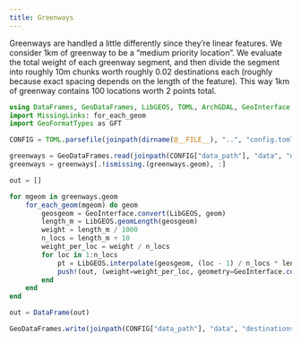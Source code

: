 ```yaml
---
title: Greenways
---
```


Greenways are handled a little differently since they're linear features. We consider 1km of greenway to be a "medium priority location". We evaluate the total weight of each greenway segment, and then divide the segment into roughly 10m chunks worth roughly 0.02 destinations each (roughly because exact spacing depends on the length of the feature). This way 1km of greenway contains 100 locations worth 2 points total.

```julia
using DataFrames, GeoDataFrames, LibGEOS, TOML, ArchGDAL, GeoInterface
import MissingLinks: for_each_geom
import GeoFormatTypes as GFT

CONFIG = TOML.parsefile(joinpath(dirname(@__FILE__), "..", "config.toml"))
```

```julia
greenways = GeoDataFrames.read(joinpath(CONFIG["data_path"], "data", "network", "greenways_new_split.gpkg"))
greenways = greenways[.!ismissing.(greenways.geom), :]
```

```julia
out = []

for mgeom in greenways.geom
    for_each_geom(mgeom) do geom
        geosgeom = GeoInterface.convert(LibGEOS, geom)
        length_m = LibGEOS.geomLength(geosgeom)
        weight = length_m / 1000
        n_locs = length_m ÷ 10
        weight_per_loc = weight / n_locs
        for loc in 1:n_locs
            pt = LibGEOS.interpolate(geosgeom, (loc - 1) / n_locs * length_m)
            push!(out, (weight=weight_per_loc, geometry=GeoInterface.convert(ArchGDAL, pt)))
        end
    end
end

out = DataFrame(out)
```

```julia
GeoDataFrames.write(joinpath(CONFIG["data_path"], "data", "destinations", "greenway_points.gpkg"), out, crs=GFT.EPSG(32119))
```